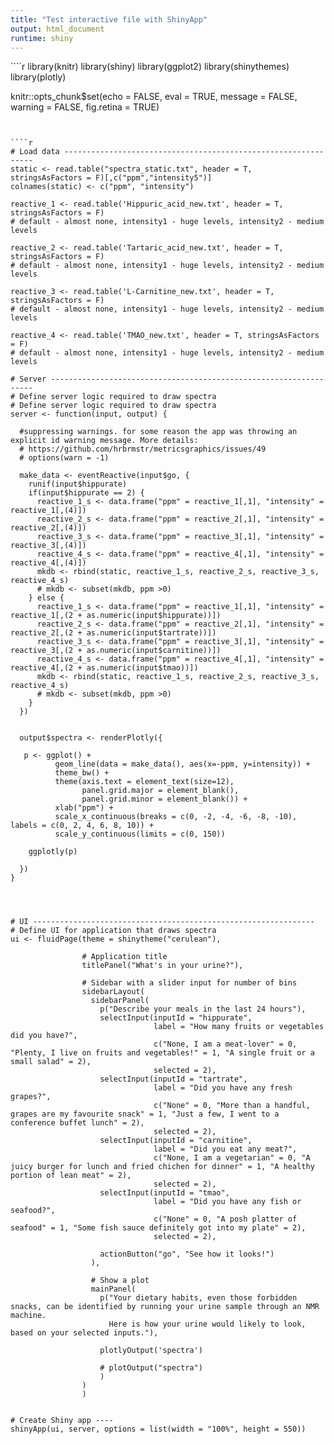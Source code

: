 ```yaml
---
title: "Test interactive file with ShinyApp"
output: html_document
runtime: shiny
---
```


````r
library(knitr)
library(shiny)
library(ggplot2)
library(shinythemes)
library(plotly)

 knitr::opts_chunk$set(echo = FALSE, 
                      eval = TRUE, 
                      message = FALSE,
                      warning = FALSE, 
                      fig.retina = TRUE)
```


````r

# Load data ---------------------------------------------------------------
static <- read.table("spectra_static.txt", header = T, stringsAsFactors = F)[,c("ppm","intensity5")]
colnames(static) <- c("ppm", "intensity")

reactive_1 <- read.table('Hippuric_acid_new.txt', header = T, stringsAsFactors = F)
# default - almost none, intensity1 - huge levels, intensity2 - medium levels

reactive_2 <- read.table('Tartaric_acid_new.txt', header = T, stringsAsFactors = F)
# default - almost none, intensity1 - huge levels, intensity2 - medium levels

reactive_3 <- read.table('L-Carnitine_new.txt', header = T, stringsAsFactors = F)
# default - almost none, intensity1 - huge levels, intensity2 - medium levels

reactive_4 <- read.table('TMAO_new.txt', header = T, stringsAsFactors = F)
# default - almost none, intensity1 - huge levels, intensity2 - medium levels

# Server ------------------------------------------------------------------
# Define server logic required to draw spectra
# Define server logic required to draw spectra
server <- function(input, output) {
  
  #suppressing warnings. for some reason the app was throwing an explicit id warning message. More details:
  # https://github.com/hrbrmstr/metricsgraphics/issues/49
  # options(warn = -1)
  
  make_data <- eventReactive(input$go, {
    runif(input$hippurate)
    if(input$hippurate == 2) {
      reactive_1_s <- data.frame("ppm" = reactive_1[,1], "intensity" = reactive_1[,(4)])
      reactive_2_s <- data.frame("ppm" = reactive_2[,1], "intensity" = reactive_2[,(4)])
      reactive_3_s <- data.frame("ppm" = reactive_3[,1], "intensity" = reactive_3[,(4)])
      reactive_4_s <- data.frame("ppm" = reactive_4[,1], "intensity" = reactive_4[,(4)])
      mkdb <- rbind(static, reactive_1_s, reactive_2_s, reactive_3_s, reactive_4_s)
      # mkdb <- subset(mkdb, ppm >0)
    } else {
      reactive_1_s <- data.frame("ppm" = reactive_1[,1], "intensity" = reactive_1[,(2 + as.numeric(input$hippurate))])
      reactive_2_s <- data.frame("ppm" = reactive_2[,1], "intensity" = reactive_2[,(2 + as.numeric(input$tartrate))])
      reactive_3_s <- data.frame("ppm" = reactive_3[,1], "intensity" = reactive_3[,(2 + as.numeric(input$carnitine))])
      reactive_4_s <- data.frame("ppm" = reactive_4[,1], "intensity" = reactive_4[,(2 + as.numeric(input$tmao))])
      mkdb <- rbind(static, reactive_1_s, reactive_2_s, reactive_3_s, reactive_4_s)
      # mkdb <- subset(mkdb, ppm >0)
    }
  })
  

  output$spectra <- renderPlotly({
    
   p <- ggplot() +
          geom_line(data = make_data(), aes(x=-ppm, y=intensity)) +
          theme_bw() +
          theme(axis.text = element_text(size=12),
                panel.grid.major = element_blank(),
                panel.grid.minor = element_blank()) +
          xlab("ppm") +
          scale_x_continuous(breaks = c(0, -2, -4, -6, -8, -10), labels = c(0, 2, 4, 6, 8, 10)) +
          scale_y_continuous(limits = c(0, 150))
    
    ggplotly(p)
    
  })
}




# UI ---------------------------------------------------------------
# Define UI for application that draws spectra
ui <- fluidPage(theme = shinytheme("cerulean"),
                
                # Application title
                titlePanel("What's in your urine?"),
                
                # Sidebar with a slider input for number of bins 
                sidebarLayout(
                  sidebarPanel(
                    p("Describe your meals in the last 24 hours"),
                    selectInput(inputId = "hippurate",
                                label = "How many fruits or vegetables did you have?",
                                c("None, I am a meat-lover" = 0, "Plenty, I live on fruits and vegetables!" = 1, "A single fruit or a small salad" = 2),
                                selected = 2),
                    selectInput(inputId = "tartrate",
                                label = "Did you have any fresh grapes?",
                                c("None" = 0, "More than a handful, grapes are my favourite snack" = 1, "Just a few, I went to a conference buffet lunch" = 2),
                                selected = 2),
                    selectInput(inputId = "carnitine",
                                label = "Did you eat any meat?",
                                c("None, I am a vegetarian" = 0, "A juicy burger for lunch and fried chichen for dinner" = 1, "A healthy portion of lean meat" = 2),
                                selected = 2),
                    selectInput(inputId = "tmao",
                                label = "Did you have any fish or seafood?",
                                c("None" = 0, "A posh platter of seafood" = 1, "Some fish sauce definitely got into my plate" = 2),
                                selected = 2),
                    
                    actionButton("go", "See how it looks!")
                  ),
                  
                  # Show a plot
                  mainPanel(
                    p("Your dietary habits, even those forbidden snacks, can be identified by running your urine sample through an NMR machine.
                      Here is how your urine would likely to look, based on your selected inputs."),
                    
                    plotlyOutput('spectra')
                    
                    # plotOutput("spectra")
                    )
                )
                )


# Create Shiny app ----
shinyApp(ui, server, options = list(width = "100%", height = 550))

```

